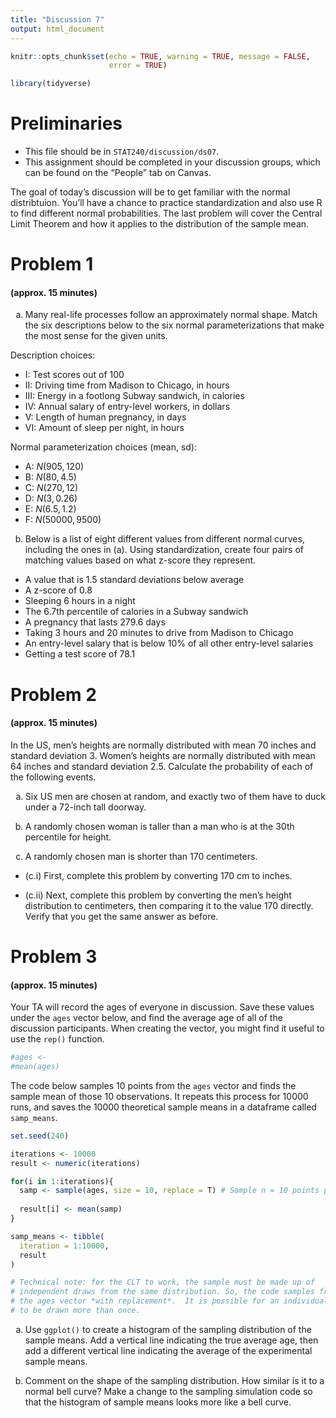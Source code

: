 ```yaml
---
title: "Discussion 7"
output: html_document
---
```


```r
knitr::opts_chunk$set(echo = TRUE, warning = TRUE, message = FALSE,
                      error = TRUE)

library(tidyverse)
```


# Preliminaries

- This file should be in `STAT240/discussion/ds07`.
- This assignment should be completed in your discussion groups, which can be found on the "People" tab on Canvas.

The goal of today's discussion will be to get familiar with the normal distribtuion.  You'll have a chance to practice standardization and also use R to find different normal probabilities.  The last problem will cover the Central Limit Theorem and how it applies to the distribution of the sample mean.


# Problem 1
#### (approx. 15 minutes)

(a) Many real-life processes follow an approximately normal shape.  Match the six descriptions below to the six normal parameterizations that make the most sense for the given units.

Description choices:

- I: Test scores out of 100
- II: Driving time from Madison to Chicago, in hours
- III: Energy in a footlong Subway sandwich, in calories
- IV: Annual salary of entry-level workers, in dollars
- V: Length of human pregnancy, in days
- VI: Amount of sleep per night, in hours

Normal parameterization choices (mean, sd):

- A: $N(905, 120)$
- B: $N(80, 4.5)$
- C: $N(270, 12)$
- D: $N(3, 0.26)$
- E: $N(6.5, 1.2)$
- F: $N(50000, 9500)$

(b) Below is a list of eight different values from different normal curves, including the ones in (a).  Using standardization, create four pairs of matching values based on what z-score they represent.

- A value that is 1.5 standard deviations below average
- A z-score of 0.8
- Sleeping 6 hours in a night
- The 6.7th percentile of calories in a Subway sandwich
- A pregnancy that lasts 279.6 days
- Taking 3 hours and 20 minutes to drive from Madison to Chicago
- An entry-level salary that is below 10% of all other entry-level salaries
- Getting a test score of 78.1


# Problem 2
#### (approx. 15 minutes)

In the US, men's heights are normally distributed with mean 70 inches and standard deviation 3.  Women's heights are normally distributed with mean 64 inches and standard deviation 2.5.  Calculate the probability of each of the following events.

(a) Six US men are chosen at random, and exactly two of them have to duck under a 72-inch tall doorway.

(b) A randomly chosen woman is taller than a man who is at the 30th percentile for height.

(c) A randomly chosen man is shorter than 170 centimeters.

- (c.i) First, complete this problem by converting 170 cm to inches.

- (c.ii) Next, complete this problem by converting the men's height distribution to centimeters, then comparing it to the value 170 directly.  Verify that you get the same answer as before.


# Problem 3
#### (approx. 15 minutes)

Your TA will record the ages of everyone in discussion.  Save these values under the `ages` vector below, and find the average age of all of the discussion participants.  When creating the vector, you might find it useful to use the `rep()` function.

```r
#ages <-
#mean(ages)
```

The code below samples 10 points from the `ages` vector and finds the sample mean of those 10 observations.  It repeats this process for 10000 runs, and saves the 10000 theoretical sample means in a dataframe called `samp_means`.

```r
set.seed(240)

iterations <- 10000
result <- numeric(iterations)

for(i in 1:iterations){
  samp <- sample(ages, size = 10, replace = T) # Sample n = 10 points per run
    
  result[i] <- mean(samp)
}

samp_means <- tibble(
  iteration = 1:10000,
  result
)

# Technical note: for the CLT to work, the sample must be made up of
# independent draws from the same distribution. So, the code samples from
# the ages vector *with replacement*.  It is possible for an individual person
# to be drawn more than once.
```

(a) Use `ggplot()` to create a histogram of the sampling distribution of the sample means.  Add a vertical line indicating the true average age, then add a different vertical line indicating the average of the experimental sample means.

(b) Comment on the shape of the sampling distribution.  How similar is it to a normal bell curve?  Make a change to the sampling simulation code so that the histogram of sample means looks more like a bell curve.








